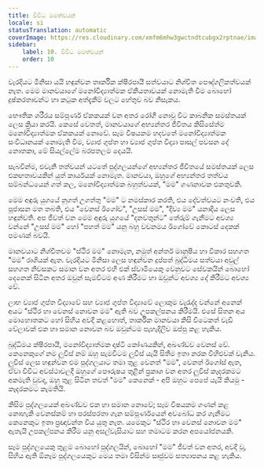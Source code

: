 ```yaml
---
title: විවිධ මමත්වයන්
locale: si
statusTranslation: automatic
coverImage: https://res.cloudinary.com/xmfm6mhw3gwctndtcubgx2rptnae/image/upload/v1740468922/small_cover_tratado_de_psicologia_revolucionaria_a4c0dca4e0.webp
sidebar:
    label: 10. විවිධ මමත්වයන්
    order: 10
---
```

වැරදියට මිනිසා යයි හඳුන්වන තාර්කික ක්ෂීරපායී සත්වයාට නිශ්චිත පෞද්ගලිකත්වයක් නැත. මෙම මානවයාගේ මනෝවිද්‍යාත්මක ඒකීයතාවයක් නොමැති වීම බොහෝ දුෂ්කරතාවන්ට හා කටුක අත්දැකීම් වලට හේතුව බව නිසැකය.

භෞතික ශරීරය සම්පූර්ණ ඒකකයක් වන අතර රෝගී නොවූ විට කාබනික සමස්තයක් ලෙස ක්‍රියා කරයි. කෙසේ වෙතත්, මානවයාගේ අභ්‍යන්තර ජීවිතය කිසිසේත්ම මනෝවිද්‍යාත්මක ඒකකයක් නොවේ. සෑම විෂයකම හදවතේ මනෝවිද්‍යාත්මක සංවිධානයක් නොමැති වීම, ව්‍යාජ ගුප්ත හා ව්‍යාජ ගුප්ත විද්‍යා පාසල් පවසන දේ නොතකා, මේ සියල්ලේම බරපතලම දෙයයි.

සැබවින්ම, එවැනි තත්වයන් යටතේ පුද්ගලයන්ගේ අභ්‍යන්තර ජීවිතයේ සමස්තයක් ලෙස එකඟතාවයකින් යුත් කාර්යයක් නොමැත. මානවයා, ඔහුගේ අභ්‍යන්තර තත්වය සම්බන්ධයෙන් ගත් කල, මනෝවිද්‍යාත්මක බහුත්වයක්, "මම" ගණනාවක එකතුවකි.

මෙම අඳුරු යුගයේ නූගත් උගත්තු "මම" ට නමස්කාර කරති, එය දේවත්වයට නංවති, එය පූජාසන මත තබති, එය "වෙනස් ඊගෝව", "උසස් මම", "දිව්‍ය මම" යනාදිය ලෙස හඳුන්වති. අප ජීවත් වන මෙම අඳුරු යුගයේ "දනවතුන්ට" තේරුම් ගැනීමට අවශ්‍ය වන්නේ "උසස් මම" හෝ "පහත් මම" යනු බහු වචනමය ඊගෝවේ කොටස් දෙකක් පමණක් බවයි.

මානවයාට නිශ්චිතවම "ස්ථිර මම" නොමැත, නමුත් අන්තර් මානුෂීය හා විකාර සහගත "මම" රාශියක් ඇත. වැරදියට මිනිසා ලෙස හඳුන්වන දුප්පත් බුද්ධිමය සත්වයා අවුල් සහගත නිවසකට සමාන වන අතර එහි එක් ස්වාමියෙකු වෙනුවට සේවකයින් බොහෝ දෙනෙක් සිටින අතර ඔවුන් සැමවිටම අණ කිරීමට හා ඔවුන්ට අවශ්‍ය දේ කිරීමට අවශ්‍ය වේ.

ලාභ ව්‍යාජ ගුප්ත විද්‍යාවේ සහ ව්‍යාජ ගුප්ත විද්‍යාවේ ලොකුම වැරැද්ද වන්නේ අනෙක් අයට "ස්ථිර හා වෙනස් නොවන මම" ඇති බව උපකල්පනය කිරීමයි. එසේ සිතන අය මොහොතකට හෝ සිහිය අවදි කළහොත්, තාර්කික මානවයා කිසි විටෙකත් වැඩි වේලාවක් එක හා සමාන නොවන බව ඔවුන්ටම පැහැදිලිව ඔප්පු කළ හැකිය.

බුද්ධිමය ක්ෂීරපායී, මනෝවිද්‍යාත්මක දෘෂ්ටි කෝණයකින්, අඛණ්ඩව වෙනස් වේ. කෙනෙකුගේ නම ලුවිස් නම් ඔහු සැමවිටම ලුවිස් යැයි සිතීම ඉතා නරක විහිළුවක් වැනිය. ලුවිස් ලෙස හඳුන්වන එම පුද්ගලයාට තමා තුළ වෙනත් "මම", වෙනත් ඊගෝස් ඇත, ඒවා විවිධ අවස්ථාවලදී ඔහුගේ පෞරුෂය තුළින් ප්‍රකාශ වන අතර ලුවිස් කෑදරකමට අකමැති වුවද, ඔහු තුළ සිටින තවත් "මම" කෙනෙක් - අපි ඔහුට පෙපේ යැයි කියමු - කෑදරකමට කැමතියි.

කිසිම පුද්ගලයෙක් අඛණ්ඩව එක හා සමාන නොවේ; සෑම විෂයකම ගණන් කළ නොහැකි වෙනස්කම් හා පරස්පරතා ගැන සම්පූර්ණයෙන් අවබෝධ කර ගැනීමට කෙනෙකුට ඉතා ප්‍රඥාවන්ත විය යුතු නැත. යමෙකුට "ස්ථිර හා වෙනස් නොවන මම" ඇතැයි උපකල්පනය කිරීම යනු අසල්වැසියාට සහ තමාටම කරන අපයෝජනයකි.

සෑම පුද්ගලයෙකු තුළම බොහෝ පුද්ගලයින්, බොහෝ "මම" ජීවත් වන අතර, අවදි වූ, සිහිය ඇති ඕනෑම පුද්ගලයෙකුට මෙය තමා විසින්ම සෘජුවම සත්‍යාපනය කළ හැකිය.

